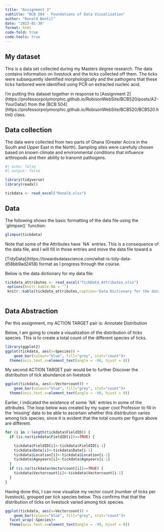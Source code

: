 ```yaml
---
title: "Assignment 3"
subtitle: "BCB 504 - Foundations of Data Visualization"
author: "Ronald Bentil"
date: "2023-01-30"
format: html
code-fold: true
code-tools: true
---
```


## My dataset

This is a data set collected during my Masters degree research. The data contains information on livestock and the ticks collected off them. The ticks were subsequently identified morphologically and the pathogens that these ticks harbored were identified using PCR on extracted nucleic acid.

I'm putting this dataset together in response to \[Assignment 2\](https://professorpolymorphic.github.io/RobisonWebSite/BCB520/posts/A2-YourData/) from the \[BCB 504\](https://professorpolymorphic.github.io/RobisonWebSite/BCB520/BCB520.html) class.

## Data collection

The data were collected from two parts of Ghana (Greater Accra in the South and Upper East in the North). Sampling sites were carefully chosen based on known climate and environmental conditions that influence arthropods and their ability to transmit pathogens.

```r
#| echo: false
#| output: false

library(tidyverse)
library(readxl)

tickdata <- read_excel("Ronald.xlsx")

```

## Data

The following shows the basic formatting of the data file using the \`glimpse()\` function:

```r

glimpse(tickdata)

```

Note that some of the Attributes have \`NA\` entries. This is a consequence of the data file, and I will fill in those entries and move the data file toward a

\[TidyData\](https://towardsdatascience.com/what-is-tidy-data-d58bb9ad2458) format as I progress through the course.

Below is the data dictionary for my data file:

```r
tickdata_attributes <- read_excel("TickData_Attributes.xlsx")
 options(knitr.kable.NA = '')
 knitr::kable(tickdata_attributes,caption='Data Dictionary for the data file Ronald.xlsx')
 
```

## Data Abstraction

Per this assignment, my ACTION TARGET pair is: Annotate Distribution

Below, I am going to create a visualization of the distribution of ticks species. This is to create a total count of the different species of ticks.

```r
library(ggplot2)
ggplot(tickdata, aes(x=Species)) +
    geom_bar(colour="blue", fill="grey", stat="count")+
  theme(axis.text.x=element_text(angle = -90, hjust = 0))
```

My second ACTION TARGET pair would be to further Discover the distribution of tick abundance on livestock

```r
ggplot(tickdata, aes(x=Vectorcount)) +
    geom_bar(colour="blue", fill="grey", stat="count")+
  theme(axis.text.x=element_text(angle = -90, hjust = 0))
```

Earlier, I indicated the existence of some \`NA\` entries in some of the attributes. The loop below was created by my super cool Professor to fill in the 'missing' data to be able to ascertain whether this distribution varies among tick species, since it is evident that the total counts per figure above are different.

```r
for (i in 1:length(tickdata$FieldID)) {
  if (is.na(tickdata$FieldID[i])==TRUE) {

    tickdata$FieldID[i]<-tickdata$FieldID[i-1]
    tickdata$Date[i]<-tickdata$Date[i-1]
    tickdata$Location[i]<-tickdata$Location[i-1]
    tickdata$Ageyears[i]<-tickdata$Ageyears[i-1]
  }
  if (is.na(tickdata$Vectorcount[i])==TRUE) {
    tickdata$Vectorcount[i]<-tickdata$Vectorcount[i-1]
  }
}
```

Having done this, I can now visualize my vector count (number of ticks per livestock), grouped per tick species below. This confirms that that the distribution of ticks on livestock varied among tick species.

```r
ggplot(tickdata, aes(x=Vectorcount)) + 
    geom_bar(colour="blue", fill="grey", stat="count")+
  facet_wrap(~Species)+
  theme(axis.text.x=element_text(angle = -90, hjust = 0))
```
